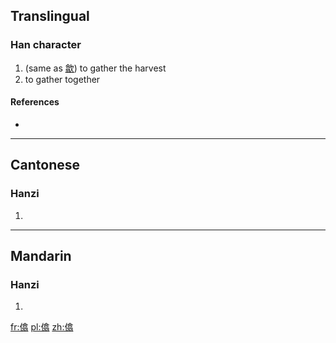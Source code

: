 ==Translingual==

===Han character===
{{Han char|rn=9|rad=人|as=12|sn=14|four=|canj=人人口一 (OORM)}}

# (same as [[歙]]) to gather the harvest
# to gather together

====References====
* {{Han ref|kx=0117.110|hdz=10220.100|uh=3486|ud=13446}}

----

==Cantonese==

===Hanzi===
{{yue-hanzi|jyut=|y=kaap1}}

# {{defn|Cantonese|sort=人12}}

----

==Mandarin==

===Hanzi===
{{cmn-hanzi|pin=[[chì]] ([[chi4]]), [[kè]] ([[ke4]]), [[xì]] ([[xi4]]), [[xiào]] ([[xiao4]]), [[yàn]] ([[yan4]])|wg=ch'ih<sup>4</sup>, k'o<sup>4</sup>, hsi<sup>4</sup>, hsiao<sup>4</sup>, yen<sup>4</sup>}}

# {{defn|Mandarin|sort=人12}}

[[fr:㒆]]
[[pl:㒆]]
[[zh:㒆]]